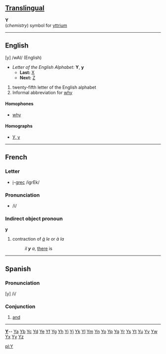 ==[[Translingual]]==

'''Y'''<br>(''chemistry'') symbol for [[yttrium]]

----

==English==

[y] /wAI/  (English)

*''Letter of the English Alphabet:'' '''Y''', '''y'''
**'''Last:''' [[X]]
**'''Next:''' [[Z]]

#twenty-fifth letter of the English alphabet
#Informal abbreviation for [[why]]

====Homophones====
*[[why]]

====Homographs====
*[[У|У, у]]

----

==French==
===Letter===
*[[i]]-[[grec]] /igrEk/

=== Pronunciation ===
* /i/

=== Indirect object pronoun ===

'''y'''

#contraction of ''[[à]] le'' or ''à la''
#:''il '''y''' a'', [[there]] is

----

==Spanish==

=== Pronunciation ===

[y] /i/

=== Conjunction ===

#[[and]]
----
{{msg:indexletters1}}  '''[http://wiktionary.org/w/wiki.phtml?title=Special:Allpages&from=Y Y] '''-- [http://wiktionary.org/w/wiki.phtml?title=Special:Allpages&from=Ya Ya] [http://wiktionary.org/w/wiki.phtml?title=Special:Allpages&from=Yb Yb] [http://wiktionary.org/w/wiki.phtml?title=Special:Allpages&from=Yc Yc] [http://wiktionary.org/w/wiki.phtml?title=Special:Allpages&from=Yd Yd] [http://wiktionary.org/w/wiki.phtml?title=Special:Allpages&from=Ye Ye] [http://wiktionary.org/w/wiki.phtml?title=Special:Allpages&from=Yf Yf] [http://wiktionary.org/w/wiki.phtml?title=Special:Allpages&from=Yg Yg] [http://wiktionary.org/w/wiki.phtml?title=Special:Allpages&from=Yh Yh] [http://wiktionary.org/w/wiki.phtml?title=Special:Allpages&from=Yi Yi] [http://wiktionary.org/w/wiki.phtml?title=Special:Allpages&from=Yj Yj] [http://wiktionary.org/w/wiki.phtml?title=Special:Allpages&from=Yk Yk] [http://wiktionary.org/w/wiki.phtml?title=Special:Allpages&from=Yl Yl] [http://wiktionary.org/w/wiki.phtml?title=Special:Allpages&from=Ym Ym] [http://wiktionary.org/w/wiki.phtml?title=Special:Allpages&from=Yn Yn] [http://wiktionary.org/w/wiki.phtml?title=Special:Allpages&from=Yo Yo] [http://wiktionary.org/w/wiki.phtml?title=Special:Allpages&from=Yp Yp] [http://wiktionary.org/w/wiki.phtml?title=Special:Allpages&from=Yq Yq] [http://wiktionary.org/w/wiki.phtml?title=Special:Allpages&from=Yr Yr] [http://wiktionary.org/w/wiki.phtml?title=Special:Allpages&from=Ys Ys] [http://wiktionary.org/w/wiki.phtml?title=Special:Allpages&from=Yt Yt] [http://wiktionary.org/w/wiki.phtml?title=Special:Allpages&from=Yu Yu] [http://wiktionary.org/w/wiki.phtml?title=Special:Allpages&from=Yv Yv] [http://wiktionary.org/w/wiki.phtml?title=Special:Allpages&from=Yw Yw] [http://wiktionary.org/w/wiki.phtml?title=Special:Allpages&from=Yx Yx] [http://wiktionary.org/w/wiki.phtml?title=Special:Allpages&from=Yy Yy] [http://wiktionary.org/w/wiki.phtml?title=Special:Allpages&from=Yz Yz]<br>
{{msg:indexletters2}}

[[pl:Y]]